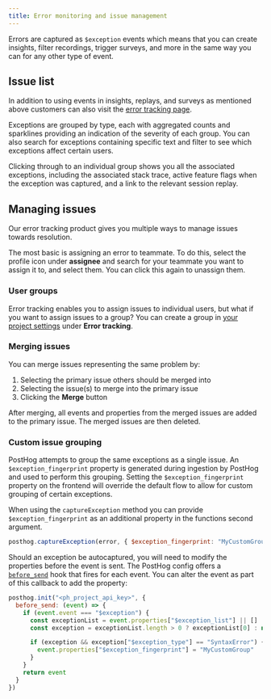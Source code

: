 ```yaml
---
title: Error monitoring and issue management
---
```


Errors are captured as `$exception` events which means that you can create insights, filter recordings, trigger surveys, and more in the same way you can for any other type of event.

## Issue list

In addition to using events in insights, replays, and surveys as mentioned above customers can also visit the [error tracking page](https://us.posthog.com/error_tracking).

Exceptions are grouped by type, each with aggregated counts and sparklines providing an indication of the severity of each group. You can also search for exceptions containing specific text and filter to see which exceptions affect certain users.

<ProductScreenshot
    imageLight="https://res.cloudinary.com/dmukukwp6/image/upload/Clean_Shot_2025_01_20_at_10_15_21_2x_f4848a78c6.png"
    imageDark="https://res.cloudinary.com/dmukukwp6/image/upload/Clean_Shot_2025_01_20_at_10_15_46_2x_f1f5e7f31b.png"
    alt="Error tracking overview"
    classes="rounded"
/>

Clicking through to an individual group shows you all the associated exceptions, including the associated stack trace, active feature flags when the exception was captured, and a link to the relevant session replay.

<ProductScreenshot
    imageLight="https://res.cloudinary.com/dmukukwp6/image/upload/Clean_Shot_2025_01_20_at_10_19_44_2x_0d99749100.png"
    imageDark="https://res.cloudinary.com/dmukukwp6/image/upload/Clean_Shot_2025_01_20_at_10_19_29_2x_4c508f3506.png"
    alt="Error tracking details"
    classes="rounded"
/>

## Managing issues

Our error tracking product gives you multiple ways to manage issues towards resolution. 

The most basic is assigning an error to teammate. To do this, select the profile icon under **assignee** and search for your teammate you want to assign it to, and select them. You can click this again to unassign them. 

### User groups

Error tracking enables you to assign issues to individual users, but what if you want to assign issues to a group? You can create a group in [your project settings](https://us.posthog.com/settings/project-error-tracking) under **Error tracking**.

<ProductScreenshot
  imageLight="https://res.cloudinary.com/dmukukwp6/image/upload/Clean_Shot_2025_01_24_at_11_32_25_99a9f9d6af.png"
  imageDark="https://res.cloudinary.com/dmukukwp6/image/upload/Clean_Shot_2025_01_24_at_11_32_06_84f92a4751.png"
  alt="Error tracking user groups"
  classes="rounded"
/>

### Merging issues

You can merge issues representing the same problem by:

1. Selecting the primary issue others should be merged into
2. Selecting the issue(s) to merge into the primary issue
3. Clicking the **Merge** button

After merging, all events and properties from the merged issues are added to the primary issue. The merged issues are then deleted.

### Custom issue grouping

PostHog attempts to group the same exceptions as a single issue. An `$exception_fingerprint` property is generated during ingestion by PostHog and used to perform this grouping. Setting the `$exception_fingerprint` property on the frontend will override the default flow to allow for custom grouping of certain exceptions.

When using the `captureException` method you can provide `$exception_fingerprint` as an additional property in the functions second argument.

```js
posthog.captureException(error, { $exception_fingerprint: "MyCustomGroup" })
```

Should an exception be autocaptured, you will need to modify the properties before the event is sent. The PostHog config offers a [`before_send`](/docs/libraries/js/features#amending-or-sampling-events) hook that fires for each event. You can alter the event as part of this callback to add the property:

```javascript
posthog.init("<ph_project_api_key>", {
  before_send: (event) => {
    if (event.event === "$exception") {
      const exceptionList = event.properties["$exception_list"] || []
      const exception = exceptionList.length > 0 ? exceptionList[0] : null;

      if (exception && exception["$exception_type"] == "SyntaxError") {
        event.properties["$exception_fingerprint"] = "MyCustomGroup"
      }    
    }
    return event
  }
})
```
